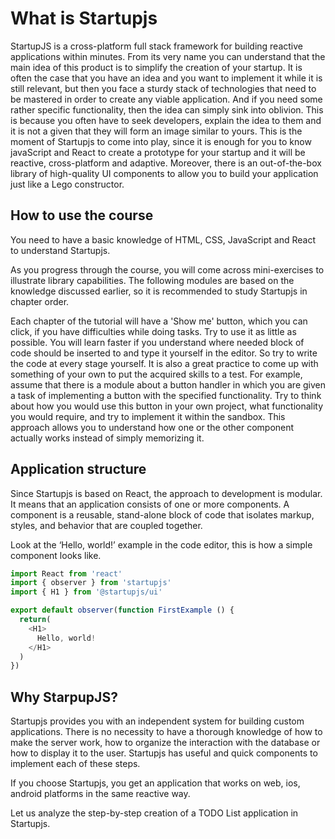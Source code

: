 # What is Startupjs

StartupJS is a cross-platform full stack framework for building reactive applications within minutes. From its very name you can understand that the main idea of this product is to simplify the creation of your startup. It is often the case that you have an idea and you want to implement it while it is still relevant, but then you face a sturdy stack of technologies that need to be mastered in order to create any viable application. And if you need some rather specific functionality, then the idea can simply sink into oblivion. This is because you often have to seek developers, explain the idea to them and it is not a given that they will form an image similar to yours. This is the moment of Startupjs to come into play, since it is enough for you to know javaScript and React to create a prototype for your startup and it will be reactive, cross-platform and adaptive. Moreover, there is an out-of-the-box library of high-quality UI components to allow you to build your application just like a Lego constructor.

## How to use the course

You need to have a basic knowledge of HTML, CSS, JavaScript and React to understand Startupjs.

As you progress through the course, you will come across mini-exercises to illustrate library capabilities. The following modules are based on the knowledge discussed earlier, so it is recommended to study Startupjs in chapter order.  

Each chapter of the tutorial will have a 'Show me' button, which you can click, if you have difficulties while doing tasks. Try to use it as little as possible. You will learn faster if you understand where needed block of code should be inserted to and type it yourself in the editor. So try to write the code at every stage yourself. It is also a great practice to come up with something of your own to put the acquired skills to a test. For example, assume that there is a module about a button handler in which you are given a task of implementing a button with the specified functionality. Try to think about how you would use this button in your own project, what functionality you would require, and try to implement it within the sandbox. This approach allows you to understand how one or the other component actually works instead of simply memorizing it. 

## Application structure

Since Startupjs is based on React, the approach to development is modular. It means that an application consists of one or more components. A component is a reusable, stand-alone block of code that isolates markup, styles, and behavior that are coupled together.

Look at the ‘Hello, world!’ example in the code editor, this is how a simple component looks like.

```js
import React from 'react'
import { observer } from 'startupjs'
import { H1 } from '@startupjs/ui'

export default observer(function FirstExample () {
  return(
    <H1>
      Hello, world!
    </H1>
  )
})
```

## Why StarpupJS?

Startupjs provides you with an independent system for building custom applications. There is no necessity to have a thorough knowledge of how to make the server work, how to organize the interaction with the database or how to display it to the user. Startupjs has useful and quick components to implement each of these steps.

If you choose Startupjs, you get an application that works on web, ios, android platforms in the same reactive way.

Let us analyze the step-by-step creation of a TODO List application in Startupjs.
